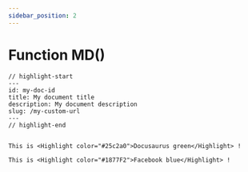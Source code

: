 ```yaml
---
sidebar_position: 2
---
```


# Function MD()

```text title="my-doc.md"
// highlight-start
---
id: my-doc-id
title: My document title
description: My document description
slug: /my-custom-url
---
// highlight-end


This is <Highlight color="#25c2a0">Docusaurus green</Highlight> !

This is <Highlight color="#1877F2">Facebook blue</Highlight> !
